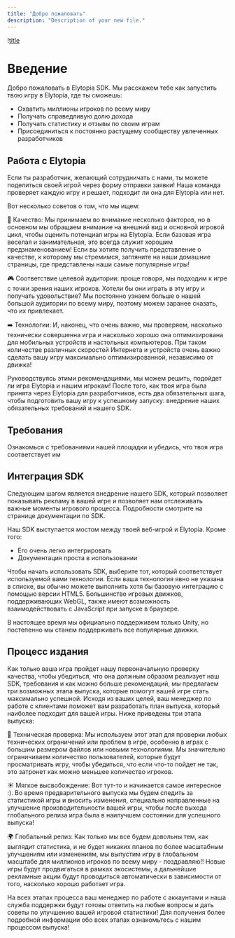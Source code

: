 ```yaml
---
title: "Добро пожаловать"
description: "Description of your new file."
---
```


\![title](https://github.com/IsaevAlexanderKidsGamesLLC/docs/blob/main/welcome.jpeg)

# Введение

Добро пожаловать в Elytopia SDK. Мы расскажем тебе как запустить твою игру в Elytopia, где ты сможешь:

- Охватить миллионы игроков по всему миру
- Получать справедливую долю дохода
- Получать статистику и отзывы по своим играм
- Присоединиться к постоянно растущему сообществу увлеченных разработчиков

## Работа с Elytopia

Если ты разработчик, желающий сотрудничать с нами, ты можете поделиться своей игрой через форму отправки заявки\! Наша команда проверяет каждую игру и решает, подходит ли она для Elytopia или нет.

Вот несколько советов о том, что мы ищем:

🏅 Качество: Мы принимаем во внимание несколько факторов, но в основном мы обращаем внимание на внешний вид и основной игровой цикл, чтобы оценить потенциал игры на Elytopia. Если базовая игра веселая и занимательная, это всегда служит хорошим предзнаменованием\! Если вы хотите получить представление о качестве, к которому мы стремимся, загляните на наши домашние страницы, где представлены наши самые популярные игры\!

🎮 Соответствие целевой аудитории: проще говоря, мы подходим к игре с точки зрения наших игроков. Хотели бы они играть в эту игру и получать удовольствие? Мы постоянно узнаем больше о нашей большой аудитории по всему миру, поэтому можем заранее сказать, что их привлекает.

➡️ Технологии: И, наконец, что очень важно, мы проверяем, насколько технически совершенна игра и насколько хорошо она оптимизирована для мобильных устройств и настольных компьютеров. При таком количестве различных скоростей Интернета и устройств очень важно сделать вашу игру максимально оптимизированной, независимо от движка\!

Руководствуясь этими рекомендациями, мы можем решить, подойдет ли игра Elytopia и нашим игрокам\! После того, как твоя игра была принята через Elytopia для разработчиков, есть два обязательных шага, чтобы подготовить вашу игру к успешному запуску: внедрение наших обязательных требований и нашего SDK.

## Требования

Ознакомься с требованиями нашей площадки и убедись, что твоя игра соответствует им

## Интеграция SDK

Следующим шагом является внедрение нашего SDK, который позволяет показывать рекламу в вашей игре и позволяет нам отслеживать важные моменты игрового процесса. Подробности смотрите на странице документации по SDK.

Наш SDK выступается мостом между твоей веб-игрой и Elytopia. Кроме того:

- Его очень легко интегрировать
- Документация проста в использовании

Чтобы начать использовать SDK, выберите тот, который соответствует используемой вами технологии. Если ваша технология явно не указана в списке, вы обычно можете выполнить хотя бы базовую интеграцию с помощью версии HTML5. Большинство игровых движков, поддерживающих WebGL, также имеют возможность взаимодействовать с JavaScript при запуске в браузере.

В настоящее время мы официально поддерживем только Unity, но постепенно мы станем поддерживать все популярные движки.

## Процесс издания

Как только ваша игра пройдет нашу первоначальную проверку качества, чтобы убедиться, что она должным образом реализует наш SDK, требования и как можно больше рекомендаций, мы предлагаем три возможных этапа выпуска, которые помогут вашей игре стать максимально успешной. Исходя из ваших целей, ваш менеджер по работе с клиентами поможет вам разработать план выпуска, который наиболее подходит для вашей игры. Ниже приведены три этапа выпуска:

🔧 Техническая проверка: Мы используем этот этап для проверки любых технических ограничений или проблем в игре, особенно в играх с большим размером файлов или новыми технологиями. Мы значительно ограничиваем количество пользователей, которые будут просматривать игру, чтобы убедиться, что если что-то пойдет не так, это затронет как можно меньшее количество игроков.

☀️ Мягкое высвобождение: Вот тут-то и начинается самое интересное :). Во время предварительного выпуска мы будем следить за статистикой игры и вносить изменения, специально направленные на улучшение производительности вашей игры, чтобы после выхода глобального релиза игра была в наилучшем состоянии для успешного выпуска\!

🌍 Глобальный релиз: Как только мы все будем довольны тем, как выглядит статистика, и не будет никаких планов по более масштабным улучшениям или изменениям, мы выпустим игру в глобальном масштабе для миллионов игроков по всему миру - поздравляю\!\! Новые игры будут продвигаться в рамках экосистемы, а дальнейшие рекламные акции будут проводиться автоматически в зависимости от того, насколько хорошо работает игра.

На всех этапах процесса ваш менеджер по работе с аккаунтами и наша служба поддержки будут готовы ответить на любые вопросы и дать советы по улучшению вашей игровой статистики\! Для получения более подробной информации обо всех этапах ознакомьтесь с нашим процессом выпуска\!